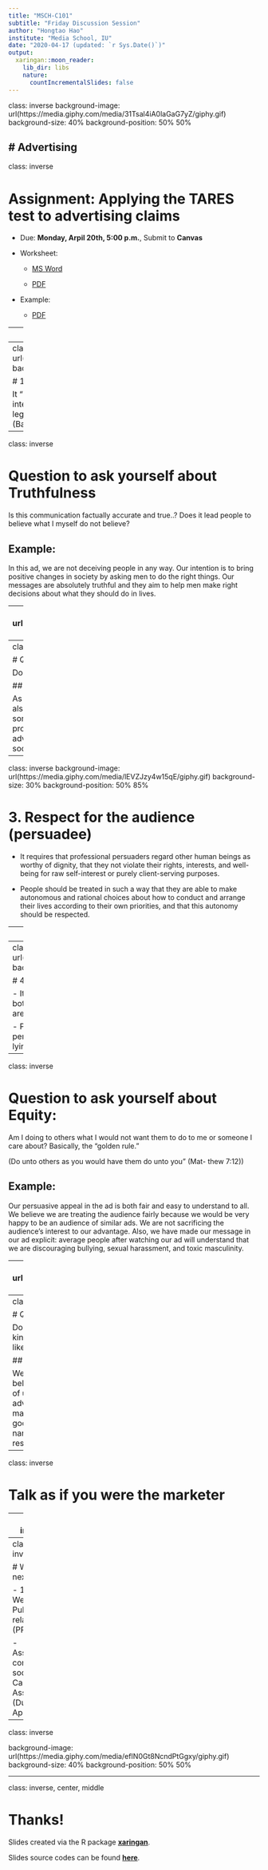 ```yaml
---
title: "MSCH-C101"
subtitle: "Friday Discussion Session"
author: "Hongtao Hao"
institute: "Media School, IU"
date: "2020-04-17 (updated: `r Sys.Date()`)"
output:
  xaringan::moon_reader:
    lib_dir: libs
    nature:
      countIncrementalSlides: false
---
```

class: inverse
background-image: url(https://media.giphy.com/media/31Tsal4iA0laGaG7yZ/giphy.gif)
background-size: 40%
background-position: 50% 50%

# Advertising
---
class: inverse

# Assignment: Applying the TARES test to advertising claims

- Due: **Monday, Arpil 20th, 5:00 p.m.**, Submit to **Canvas**

- Worksheet: 

  - [MS Word](/files/14-week/Worksheet.docx) 
  
  - [PDF](/files/14-week/Worksheet.pdf)

- Example:

  - [PDF](/files/14-week/Example.pdf)

---
class: inverse

# Before doing the assignment

- Watch Professor Conway's [11-minute lecture video](https://iu.instructure.com/courses/1861428) 

- Read [assignment requirement](/assignments/applying-TARES/)

---
class: inverse
background-image: url(https://media.giphy.com/media/TNk5NDanFOmv6/giphy.gif)
background-size: 30%
background-position: 50% 75%

# 1. Truthfulness of the message

It "requires the persuader’s intention not to deceive, the intention to provide others with the truthful information they legitimately need to make good decisions about their lives" (Baker & Martinson, 2001, p. 160).

---
class: inverse

# Question to ask yourself about Truthfulness 

Is this communication factually accurate and true..? Does it lead people to believe what I myself do not believe?

## Example:

In this ad, we are not deceiving people in any way. Our intention is to bring positive changes in society by asking men to do the right things. Our messages are absolutely truthful and they aim to help men make right decisions about what they should do in lives. 

---
class: inverse
background-image: url(https://media.giphy.com/media/9JisdnEsfB7WObiD35/giphy.gif)
background-size: 25%
background-position: 50% 85%

# 2. Authenticity of the persuader

- The Principle of Authenticity requires persuaders to evaluate the motivations, intentions, and attitudes that drive their persuasive activi- ties, and to act nobly.

- It is important not only to do the right thing, but also to have the requi- site dispositions, motivations, and emotions in being good and doing right.

- Persuaders should sincerely believe that the product will benefit persuadees, and that the persuasion campaign is truthful, respectful, fair, equitable, and responsible.

---
class: inverse

# Question to ask yourself about Authenticity

Does this action compromise my integrity?

## Example

As can be seen in our ad, we not only had the right motivations, but also showed appropriate attitudes and emotions. We patiently listed some bad examples of what men do, and then we wholeheartedly promote men's right behaviors. We sincerely believe that what we are advancing will do good to both the audience individually and the whole society. 

---
class: inverse
background-image: url(https://media.giphy.com/media/lEVZJzy4w15qE/giphy.gif)
background-size: 30%
background-position: 50% 85%

# 3. Respect for the audience (persuadee)

- It requires that professional persuaders regard other human beings as worthy of dignity, that they not violate their rights, interests, and well-being for raw self-interest or purely client-serving purposes. 

- People should be treated in such a way that they are able to make autonomous and rational choices about how to conduct and arrange their lives according to their own priorities, and that this autonomy should be respected.

---
class: inverse

# Question to ask yourself about Respect

Is the persuasive appeal made to persuade people as rational, self-determining human beings?

## Example:

In our ad, we respect the audience's dignity, rights, interests, and well-being. We highly value the audience's autonomy. We are giving suggestions to the audience about what they should do and what they shouldn't. We are advancing right things men can do in the best interest of society rather than our own commercial interest. 

---
class: inverse
background-image: url(https://media.giphy.com/media/X4YqmJEl6wJoY/giphy.gif)
background-size: 30%
background-position: 50% 75%

# 4. Equity of the persuasive appeal

- It is about fairness. It requires that persuaders consider if both the content and the execution of the persuasive appeal are fair and equitable.

- Persuasive claims should not be made beyond the persuadees’ ability to understand both the context and under- lying motivations and claims of the persuader.

---
class: inverse

# Question to ask yourself about Equity:

Am I doing to others what I would not want them to do to me or someone I care about? Basically, the “golden rule.” 

(Do unto others as you would have them do unto you” (Mat- thew 7:12))

## Example:

Our persuasive appeal in the ad is both fair and easy to understand to all. We believe we are treating the audience fairly because we would be very happy to be an audience of similar ads. We are not sacrificing the audience's interest to our advantage. Also, we have made our message in our ad explicit: average people after watching our ad will understand that we are discouraging bullying, sexual harassment, and toxic masculinity. 

---
class: inverse
background-image: url(https://media.giphy.com/media/WdiaOAX35Pnzi/giphy.gif)
background-size: 30%
background-position: 50% 75%

# 5. Social Responsibility

- It focuses on the need for profes- sional persuaders to be sensitive to and concerned about the wider public interest or common good.

- Persuaders “have a responsibility to the societies in which they operate and from which they profit, including obligations of good citizenship in con- tributing positively to the ... health of society"

---
class: inverse

# Question to ask yourself about Social responsibility:

Does this action take responsibility to promote and create the kind of world and society in which persuaders themselves would like to live with their families and loved ones?
Example:

## Example:

We are definitely promoting social good in our ad. We firmly believe that everyone in our society is interdependent and each of us is obliged to do the right things. Through this ad, we are advancing a world where bullying, sexual harassement, and toxic masculinity are intolerable. We are promoting ideals that will do good rather than harm to society and we do this not for our own narrow profitable goals. Therefore, we have fulfilled our social responsibility as a company and as a marketer. 

---
class: inverse

# Talk as if you were the marketer 

---
class: inverse

# [**Example: Applying TARES test**](/files/13-week/Example_Super_Mario_Bros.pdf)

---
class: inverse

# What's next

- 15th Week topic: Public relations (PR)

- Assignment coming soon: PR Campaign Assignment (Due on April 27th)

---
class: inverse

background-image: url(https://media.giphy.com/media/efIN0Gt8NcndPtGgxy/giphy.gif)
background-size: 40%
background-position: 50% 50%

---
class: inverse, center, middle

# Thanks!

Slides created via the R package [**xaringan**](https://github.com/yihui/xaringan).

Slides source codes can be found  [**here**](/slides/14th-week-slides.Rmd).
  
 
  
  




